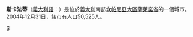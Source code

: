 {{Infobox CityIT |
  img_coa           =Scafati-Stemma.gif|
  official_name              = 斯卡法蒂<br />Comune di Scafati|
  mapx=40.44|mapy=14.32|
  name=斯卡法蒂|
  region            = [[坎帕尼亞|坎帕尼亞]] |
  province          = [[薩萊諾省|薩萊諾省]] |
  elevation_m          = 12|
  area_total_km2   = 19|
  population_as_of  = 2007年5月31日|
  population_total = 50,732|
  population_density_km2 = 2670|
  timezone          = [[欧洲中部时间|CET]]、[[UTC|UTC]]+1 |
  coordinates       = {{coord|40|44|N|14|32|E}}|
    telephone         = 081|
  postalcode        = 84018|
  gentilic          = |
    website           = [http://www.comune.scafati.sa.it/] |
}}
'''斯卡法蒂'''（[[義大利語|義大利語]]：'''{{lang|it|Scafati}}'''）是位於[[義大利|義大利]]南部[[坎帕尼亞大區|坎帕尼亞大區]][[薩萊諾省|薩萊諾省]]的一個城市。2004年12月31日，該市有人口50,525人。

{{薩萊諾省市鎮}}

{{Authority control}}
{{DEFAULTSORT:Scafati}}
[[Category:萨莱诺省市镇|S]]


{{Italy-geo-stub}}